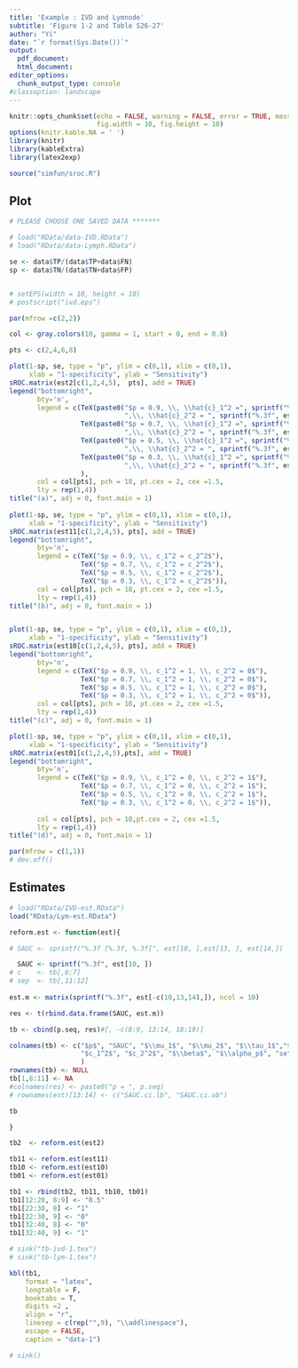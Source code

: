```yaml
---
title: 'Example : IVD and Lymnode'
subtitle: 'Figure 1-2 and Table S26-27'
author: "Yi"
date: "`r format(Sys.Date())`"
output:
  pdf_document:
  html_document:
editor_options:
  chunk_output_type: console
#classoption: landscape
---
```


```r
knitr::opts_chunk$set(echo = FALSE, warning = FALSE, error = TRUE, message=FALSE, comment="", 
                      fig.width = 10, fig.height = 10)
options(knitr.kable.NA = ' ')
library(knitr)
library(kableExtra)
library(latex2exp)

source("simfun/sroc.R")
```


## Plot

```r
# PLEASE CHOOSE ONE SAVED DATA *******

# load("RData/data-IVD.RData")
# load("RData/data-Lymph.RData")

se <- data$TP/(data$TP+data$FN)
sp <- data$TN/(data$TN+data$FP)


# setEPS(width = 10, height = 10)
# postscript("ivd.eps")

par(mfrow =c(2,2))

col <- gray.colors(10, gamma = 1, start = 0, end = 0.8)

pts <- c(2,4,6,8)

plot(1-sp, se, type = "p", ylim = c(0,1), xlim = c(0,1), 
     xlab = "1-specificity", ylab = "Sensitivity")
sROC.matrix(est2[c(1,2,4,5),  pts], add = TRUE)
legend("bottomright", 
       bty='n',
       legend = c(TeX(paste0("$p = 0.9, \\, \\hat{c}_1^2 =", sprintf("%.3f", est2[6,2]), #round(est2[6,2],3), 
                             ",\\, \\hat{c}_2^2 = ", sprintf("%.3f", est2[7, 2]), "$")), 
                  TeX(paste0("$p = 0.7, \\, \\hat{c}_1^2 =", sprintf("%.3f", est2[6,4]), 
                             ",\\, \\hat{c}_2^2 = ", sprintf("%.3f", est2[7,4]), "$")), 
                  TeX(paste0("$p = 0.5, \\, \\hat{c}_1^2 =", sprintf("%.3f", est2[6,6]), 
                             ",\\, \\hat{c}_2^2 = ", sprintf("%.3f", est2[7,6]), "$")), 
                  TeX(paste0("$p = 0.3, \\, \\hat{c}_1^2 =", sprintf("%.3f", est2[6,8]), 
                             ",\\, \\hat{c}_2^2 = ", sprintf("%.3f", est2[7,8]), "$"))
                  ), 
       col = col[pts], pch = 18, pt.cex = 2, cex =1.5, 
       lty = rep(1,4))
title("(a)", adj = 0, font.main = 1)
            
plot(1-sp, se, type = "p", ylim = c(0,1), xlim = c(0,1), 
     xlab = "1-specificity", ylab = "Sensitivity")
sROC.matrix(est11[c(1,2,4,5), pts], add = TRUE)
legend("bottomright", 
       bty='n',
       legend = c(TeX("$p = 0.9, \\, c_1^2 = c_2^2$"), 
                  TeX("$p = 0.7, \\, c_1^2 = c_2^2$"), 
                  TeX("$p = 0.5, \\, c_1^2 = c_2^2$"), 
                  TeX("$p = 0.3, \\, c_1^2 = c_2^2$")), 
       col = col[pts], pch = 18, pt.cex = 2, cex =1.5, 
       lty = rep(1,4))
title("(b)", adj = 0, font.main = 1)


plot(1-sp, se, type = "p", ylim = c(0,1), xlim = c(0,1), 
     xlab = "1-specificity", ylab = "Sensitivity")
sROC.matrix(est10[c(1,2,4,5), pts], add = TRUE)
legend("bottomright", 
       bty='n',
       legend = c(TeX("$p = 0.9, \\, c_1^2 = 1, \\, c_2^2 = 0$"), 
                  TeX("$p = 0.7, \\, c_1^2 = 1, \\, c_2^2 = 0$"), 
                  TeX("$p = 0.5, \\, c_1^2 = 1, \\, c_2^2 = 0$"), 
                  TeX("$p = 0.3, \\, c_1^2 = 1, \\, c_2^2 = 0$")), 
       col = col[pts], pch = 18, pt.cex = 2, cex =1.5, 
       lty = rep(1,4))
title("(c)", adj = 0, font.main = 1)

plot(1-sp, se, type = "p", ylim = c(0,1), xlim = c(0,1), 
     xlab = "1-specificity", ylab = "Sensitivity")
sROC.matrix(est01[c(1,2,4,5),pts], add = TRUE)
legend("bottomright", 
       bty='n',
       legend = c(TeX("$p = 0.9, \\, c_1^2 = 0, \\, c_2^2 = 1$"), 
                  TeX("$p = 0.7, \\, c_1^2 = 0, \\, c_2^2 = 1$"), 
                  TeX("$p = 0.5, \\, c_1^2 = 0, \\, c_2^2 = 1$"), 
                  TeX("$p = 0.3, \\, c_1^2 = 0, \\, c_2^2 = 1$")), 
       
       col = col[pts], pch = 18,pt.cex = 2, cex =1.5, 
       lty = rep(1,4))
title("(d)", adj = 0, font.main = 1)

par(mfrow = c(1,1))
# dev.off()
```

## Estimates

```r

# load("RData/IVD-est.RData")
load("RData/Lym-est.RData")

reform.est <- function(est){

# SAUC <- sprintf("%.3f [%.3f, %.3f]", est[10, ],est[13, ], est[14,])

  SAUC <- sprintf("%.3f", est[10, ])
# c    <- tb[,6:7]
# sep  <- tb[,11:12]
  
est.m <- matrix(sprintf("%.3f", est[-c(10,13,14),]), ncol = 10)

res <- t(rbind.data.frame(SAUC, est.m))

tb <- cbind(p.seq, res)#[, -c(8:9, 13:14, 18:19)]

colnames(tb) <- c("$p$", "SAUC", "$\\mu_1$", "$\\mu_2$", "$\\tau_1$","$\\tau_2$","$\\tau_{12}$",
                  "$c_1^2$", "$c_2^2$", "$\\beta$", "$\\alpha_p$", "se", "sp"
                  )
rownames(tb) <- NULL
tb[1,8:11] <- NA
#colnames(res) <- paste0("p = ", p.seq)
# rownames(est)[13:14] <- c("SAUC.ci.lb", "SAUC.ci.ub")

tb

}

tb2  <- reform.est(est2)

tb11 <- reform.est(est11)
tb10 <- reform.est(est10)
tb01 <- reform.est(est01)

tb1 <- rbind(tb2, tb11, tb10, tb01)
tb1[12:20, 8:9] <- "0.5"
tb1[22:30, 8] <- "1"
tb1[22:30, 9] <- "0"
tb1[32:40, 8] <- "0"
tb1[32:40, 9] <- "1"

# sink("tb-ivd-1.tex")
# sink("tb-lym-1.tex")

kbl(tb1, 
    format = "latex",
    longtable = F, 
    booktabs = T, 
    digits =2 ,
    align = "r",
    linesep = c(rep("",9), "\\addlinespace"),
    escape = FALSE,
    caption = "data-1")

# sink()

```



